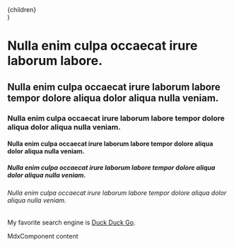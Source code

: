 
  <PageLayout>
    <div className="container">
      <div className="max-w-3xl mx-auto prose md:prose-xl dark:prose-dark xl:max-w-4xl">
        {children}
      </div>
    </div>
  </PageLayout>
)

# Nulla enim culpa occaecat irure laborum labore.

## Nulla enim culpa occaecat irure laborum labore tempor dolore aliqua dolor aliqua nulla veniam.

### Nulla enim culpa occaecat irure laborum labore tempor dolore aliqua dolor aliqua nulla veniam.

#### Nulla enim culpa occaecat irure laborum labore tempor dolore aliqua dolor aliqua nulla veniam.

##### Nulla enim culpa occaecat irure laborum labore tempor dolore aliqua dolor aliqua nulla veniam.

###### Nulla enim culpa occaecat irure laborum labore tempor dolore aliqua dolor aliqua nulla veniam.

My favorite search engine is [Duck Duck Go](https://duckduckgo.com).

<MdxComponent>MdxComponent content</MdxComponent>
